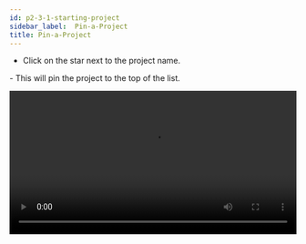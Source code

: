 ```yaml
---
id: p2-3-1-starting-project
sidebar_label:  Pin-a-Project
title: Pin-a-Project
---
```


- Click on the star next to the project name. 			

​- This will pin the project to the top of the list.

<video controls src="/assets/staring-project.mov" width="100%" type="video/mov"/>
